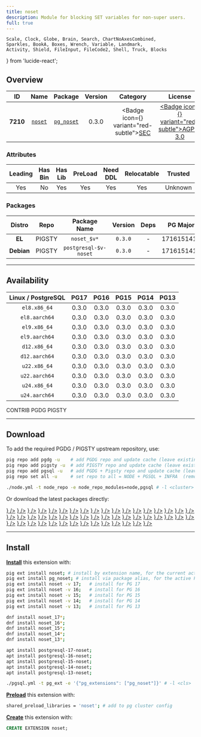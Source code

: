 ```yaml
---
title: noset
description: Module for blocking SET variables for non-super users.
full: true
---
```


    Scale, Clock, Globe, Brain, Search, ChartNoAxesCombined,
    Sparkles, BookA, Boxes, Wrench, Variable, Landmark,
    Activity, Shield, FileInput, FileCode2, Shell, Truck, Blocks
} from 'lucide-react';

## Overview

| <TooltipIconButton tooltip="Extension unique identifier" side="top">ID</TooltipIconButton> | <TooltipIconButton tooltip="Extension name" side="top">Name</TooltipIconButton> | <TooltipIconButton tooltip="Package name for installation" side="top">Package</TooltipIconButton> | <TooltipIconButton tooltip="Latest available extension version" side="top">Version</TooltipIconButton> | <TooltipIconButton tooltip="Extension category" side="top">Category</TooltipIconButton> | <TooltipIconButton tooltip="Open source license" side="top">License</TooltipIconButton> | <TooltipIconButton tooltip="Programming language" side="top">Lang</TooltipIconButton> |
|:--------:|:--------:|:----------:|:--------------:|:---------------------------------------:|:------------------------------------------------------:|:----:|
| **7210** | [`noset`](https://gitlab.com/ongresinc/extensions/noset) | [`pg_noset`](/ext/noset) | 0.3.0 | <Badge icon={<Shield />} variant="red-subtle"><a href="/ext/sec" className="no-underline">SEC</a></Badge> | <a href="/ext/list/license#agpl-30" className="no-underline"><Badge icon={<Scale />} variant="red-subtle">AGPL-3.0</Badge></a> | <a href="/ext/list/lang#c"><Badge icon={<FileCode2 />} variant="blue-subtle">C</Badge></a> |

### Attributes

| <TooltipIconButton tooltip="The Primary Leading extension in the Package" side="top">Leading</TooltipIconButton> | <TooltipIconButton tooltip="Contains binary utils" side="top">Has Bin</TooltipIconButton> | <TooltipIconButton tooltip="Contains .so shared library files" side="top">Has Lib</TooltipIconButton> | <TooltipIconButton tooltip="Requires preloading via shared_preload_libraries" side="top">PreLoad</TooltipIconButton> | <TooltipIconButton tooltip="Requires CREATE EXTENSION DDL command" side="top">Need DDL</TooltipIconButton> | <TooltipIconButton tooltip="Can be installed in any schema" side="top">Relocatable</TooltipIconButton> | <TooltipIconButton tooltip="Can be created by non-superuser" side="top">Trusted</TooltipIconButton> | <TooltipIconButton tooltip="Schemas used by this extension" side="top">Schemas</TooltipIconButton> |
|:-------:|:-------:|:-------:|:-------:|:--------:|:-----------:|:-------:|:-------:|
| Yes | No | Yes | Yes | Yes | Yes | Unknown | - |

### Packages

| <TooltipIconButton tooltip="Linux distribution family, EL or Debian" side="top">Distro</TooltipIconButton> | <TooltipIconButton tooltip="Package repository" side="top">Repo</TooltipIconButton> | <TooltipIconButton tooltip="The RPM/DEB Package Name Pattern (replace $v with real pg major)" side="top">Package Name</TooltipIconButton> | <TooltipIconButton tooltip="Latest package version" side="top">Version</TooltipIconButton> | <TooltipIconButton tooltip="RPM/DEB Package dependencies" side="top">Deps</TooltipIconButton> | <TooltipIconButton tooltip="Available in these PostgreSQL Major Versions" side="top">PG Major</TooltipIconButton> |
|:----------:|:--------:|:------------------------:|:-----------:|:------------:|:------------------:|
|   **EL**   | <Badge variant="amber-subtle"><span className="font-bold">PIGSTY</span></Badge> | `noset_$v*` | `0.3.0` | - | <Badge variant="green-subtle">17</Badge><Badge variant="green-subtle">16</Badge><Badge variant="green-subtle">15</Badge><Badge variant="green-subtle">14</Badge><Badge variant="green-subtle">13</Badge> |
| **Debian** | <Badge variant="amber-subtle"><span className="font-bold">PIGSTY</span></Badge> | `postgresql-$v-noset` | `0.3.0` | - | <Badge variant="green-subtle">17</Badge><Badge variant="green-subtle">16</Badge><Badge variant="green-subtle">15</Badge><Badge variant="green-subtle">14</Badge><Badge variant="green-subtle">13</Badge> |



------

## Availability

| <TooltipIconButton tooltip="Linux Distro Arch / PostgreSQL Major Version" side="top">Linux / PostgreSQL </TooltipIconButton> | **PG17** | **PG16** | **PG15** | **PG14** | **PG13** |
|:-----:|:-----:|:-----:|:-----:|:-----:|:-----:|
| `el8.x86_64` | <Badge variant="amber-subtle">0.3.0</Badge> | <Badge variant="amber-subtle">0.3.0</Badge> | <Badge variant="amber-subtle">0.3.0</Badge> | <Badge variant="amber-subtle">0.3.0</Badge> | <Badge variant="amber-subtle">0.3.0</Badge> |
| `el8.aarch64` | <Badge variant="amber-subtle">0.3.0</Badge> | <Badge variant="amber-subtle">0.3.0</Badge> | <Badge variant="amber-subtle">0.3.0</Badge> | <Badge variant="amber-subtle">0.3.0</Badge> | <Badge variant="amber-subtle">0.3.0</Badge> |
| `el9.x86_64` | <Badge variant="amber-subtle">0.3.0</Badge> | <Badge variant="amber-subtle">0.3.0</Badge> | <Badge variant="amber-subtle">0.3.0</Badge> | <Badge variant="amber-subtle">0.3.0</Badge> | <Badge variant="amber-subtle">0.3.0</Badge> |
| `el9.aarch64` | <Badge variant="amber-subtle">0.3.0</Badge> | <Badge variant="amber-subtle">0.3.0</Badge> | <Badge variant="amber-subtle">0.3.0</Badge> | <Badge variant="amber-subtle">0.3.0</Badge> | <Badge variant="amber-subtle">0.3.0</Badge> |
| `d12.x86_64` | <Badge variant="amber-subtle">0.3.0</Badge> | <Badge variant="amber-subtle">0.3.0</Badge> | <Badge variant="amber-subtle">0.3.0</Badge> | <Badge variant="amber-subtle">0.3.0</Badge> | <Badge variant="amber-subtle">0.3.0</Badge> |
| `d12.aarch64` | <Badge variant="amber-subtle">0.3.0</Badge> | <Badge variant="amber-subtle">0.3.0</Badge> | <Badge variant="amber-subtle">0.3.0</Badge> | <Badge variant="amber-subtle">0.3.0</Badge> | <Badge variant="amber-subtle">0.3.0</Badge> |
| `u22.x86_64` | <Badge variant="amber-subtle">0.3.0</Badge> | <Badge variant="amber-subtle">0.3.0</Badge> | <Badge variant="amber-subtle">0.3.0</Badge> | <Badge variant="amber-subtle">0.3.0</Badge> | <Badge variant="amber-subtle">0.3.0</Badge> |
| `u22.aarch64` | <Badge variant="amber-subtle">0.3.0</Badge> | <Badge variant="amber-subtle">0.3.0</Badge> | <Badge variant="amber-subtle">0.3.0</Badge> | <Badge variant="amber-subtle">0.3.0</Badge> | <Badge variant="amber-subtle">0.3.0</Badge> |
| `u24.x86_64` | <Badge variant="amber-subtle">0.3.0</Badge> | <Badge variant="amber-subtle">0.3.0</Badge> | <Badge variant="amber-subtle">0.3.0</Badge> | <Badge variant="amber-subtle">0.3.0</Badge> | <Badge variant="amber-subtle">0.3.0</Badge> |
| `u24.aarch64` | <Badge variant="amber-subtle">0.3.0</Badge> | <Badge variant="amber-subtle">0.3.0</Badge> | <Badge variant="amber-subtle">0.3.0</Badge> | <Badge variant="amber-subtle">0.3.0</Badge> | <Badge variant="amber-subtle">0.3.0</Badge> |

<Badge variant="green-subtle"><span className="font-black">CONTRIB</span></Badge> <Badge variant="blue-subtle"><span className="font-black">PGDG</span></Badge> <Badge variant="amber-subtle"><span className="font-black">PIGSTY</span></Badge>

------

## Download

To add the required PGDG / PIGSTY upstream repository, use:

```bash tab="pig"
pig repo add pgdg -u    # add PGDG repo and update cache (leave existing repos)
pig repo add pigsty -u  # add PIGSTY repo and update cache (leave existing repos)
pig repo add pgsql -u   # add PGDG + Pigsty repo and update cache (leave existing repos)
pig repo set all -u     # set repo to all = NODE + PGSQL + INFRA  (remove existing repos)
```
```bash tab="pigsty"
./node.yml -t node_repo -e node_repo_modules=node,pgsql # -l <cluster>
```

Or download the latest packages directly:

<Files>
    <Folder name="el8.x86_64">
        <a href="https://repo.pigsty.io/yum/pgsql/el8.x86_64/noset_17-0.3.0-1PIGSTY.el8.x86_64.rpm"><File name="noset_17-0.3.0-1PIGSTY.el8.x86_64.rpm" icon={<Package className="text-emerald-500" />} /></a>
        <a href="https://repo.pigsty.io/yum/pgsql/el8.x86_64/noset_16-0.3.0-1PIGSTY.el8.x86_64.rpm"><File name="noset_16-0.3.0-1PIGSTY.el8.x86_64.rpm" icon={<Package className="text-emerald-500" />} /></a>
        <a href="https://repo.pigsty.io/yum/pgsql/el8.x86_64/noset_15-0.3.0-1PIGSTY.el8.x86_64.rpm"><File name="noset_15-0.3.0-1PIGSTY.el8.x86_64.rpm" icon={<Package className="text-emerald-500" />} /></a>
        <a href="https://repo.pigsty.io/yum/pgsql/el8.x86_64/noset_14-0.3.0-1PIGSTY.el8.x86_64.rpm"><File name="noset_14-0.3.0-1PIGSTY.el8.x86_64.rpm" icon={<Package className="text-emerald-500" />} /></a>
        <a href="https://repo.pigsty.io/yum/pgsql/el8.x86_64/noset_13-0.3.0-1PIGSTY.el8.x86_64.rpm"><File name="noset_13-0.3.0-1PIGSTY.el8.x86_64.rpm" icon={<Package className="text-emerald-500" />} /></a>
    </Folder>
    <Folder name="el8.aarch64">
        <a href="https://repo.pigsty.io/yum/pgsql/el8.aarch64/noset_17-0.3.0-1PIGSTY.el8.aarch64.rpm"><File name="noset_17-0.3.0-1PIGSTY.el8.aarch64.rpm" icon={<Package className="text-orange-500" />} /></a>
        <a href="https://repo.pigsty.io/yum/pgsql/el8.aarch64/noset_16-0.3.0-1PIGSTY.el8.aarch64.rpm"><File name="noset_16-0.3.0-1PIGSTY.el8.aarch64.rpm" icon={<Package className="text-orange-500" />} /></a>
        <a href="https://repo.pigsty.io/yum/pgsql/el8.aarch64/noset_15-0.3.0-1PIGSTY.el8.aarch64.rpm"><File name="noset_15-0.3.0-1PIGSTY.el8.aarch64.rpm" icon={<Package className="text-orange-500" />} /></a>
        <a href="https://repo.pigsty.io/yum/pgsql/el8.aarch64/noset_14-0.3.0-1PIGSTY.el8.aarch64.rpm"><File name="noset_14-0.3.0-1PIGSTY.el8.aarch64.rpm" icon={<Package className="text-orange-500" />} /></a>
        <a href="https://repo.pigsty.io/yum/pgsql/el8.aarch64/noset_13-0.3.0-1PIGSTY.el8.aarch64.rpm"><File name="noset_13-0.3.0-1PIGSTY.el8.aarch64.rpm" icon={<Package className="text-orange-500" />} /></a>
    </Folder>
    <Folder name="el9.x86_64">
        <a href="https://repo.pigsty.io/yum/pgsql/el9.x86_64/noset_17-0.3.0-1PIGSTY.el9.x86_64.rpm"><File name="noset_17-0.3.0-1PIGSTY.el9.x86_64.rpm" icon={<Package className="text-emerald-500" />} /></a>
        <a href="https://repo.pigsty.io/yum/pgsql/el9.x86_64/noset_16-0.3.0-1PIGSTY.el9.x86_64.rpm"><File name="noset_16-0.3.0-1PIGSTY.el9.x86_64.rpm" icon={<Package className="text-emerald-500" />} /></a>
        <a href="https://repo.pigsty.io/yum/pgsql/el9.x86_64/noset_15-0.3.0-1PIGSTY.el9.x86_64.rpm"><File name="noset_15-0.3.0-1PIGSTY.el9.x86_64.rpm" icon={<Package className="text-emerald-500" />} /></a>
        <a href="https://repo.pigsty.io/yum/pgsql/el9.x86_64/noset_14-0.3.0-1PIGSTY.el9.x86_64.rpm"><File name="noset_14-0.3.0-1PIGSTY.el9.x86_64.rpm" icon={<Package className="text-emerald-500" />} /></a>
        <a href="https://repo.pigsty.io/yum/pgsql/el9.x86_64/noset_13-0.3.0-1PIGSTY.el9.x86_64.rpm"><File name="noset_13-0.3.0-1PIGSTY.el9.x86_64.rpm" icon={<Package className="text-emerald-500" />} /></a>
    </Folder>
    <Folder name="el9.aarch64">
        <a href="https://repo.pigsty.io/yum/pgsql/el9.aarch64/noset_17-0.3.0-1PIGSTY.el9.aarch64.rpm"><File name="noset_17-0.3.0-1PIGSTY.el9.aarch64.rpm" icon={<Package className="text-orange-500" />} /></a>
        <a href="https://repo.pigsty.io/yum/pgsql/el9.aarch64/noset_16-0.3.0-1PIGSTY.el9.aarch64.rpm"><File name="noset_16-0.3.0-1PIGSTY.el9.aarch64.rpm" icon={<Package className="text-orange-500" />} /></a>
        <a href="https://repo.pigsty.io/yum/pgsql/el9.aarch64/noset_15-0.3.0-1PIGSTY.el9.aarch64.rpm"><File name="noset_15-0.3.0-1PIGSTY.el9.aarch64.rpm" icon={<Package className="text-orange-500" />} /></a>
        <a href="https://repo.pigsty.io/yum/pgsql/el9.aarch64/noset_14-0.3.0-1PIGSTY.el9.aarch64.rpm"><File name="noset_14-0.3.0-1PIGSTY.el9.aarch64.rpm" icon={<Package className="text-orange-500" />} /></a>
        <a href="https://repo.pigsty.io/yum/pgsql/el9.aarch64/noset_13-0.3.0-1PIGSTY.el9.aarch64.rpm"><File name="noset_13-0.3.0-1PIGSTY.el9.aarch64.rpm" icon={<Package className="text-orange-500" />} /></a>
    </Folder>
    <Folder name="d12.x86_64">
        <a href="https://repo.pigsty.io/apt/pgsql/bookworm/pool/main/n/noset/postgresql-17-noset_0.3.0-1PIGSTY~bookworm_amd64.deb"><File name="postgresql-17-noset_0.3.0-1PIGSTY~bookworm_amd64.deb" icon={<Box className="text-emerald-500" />} /></a>
        <a href="https://repo.pigsty.io/apt/pgsql/bookworm/pool/main/n/noset/postgresql-16-noset_0.3.0-1PIGSTY~bookworm_amd64.deb"><File name="postgresql-16-noset_0.3.0-1PIGSTY~bookworm_amd64.deb" icon={<Box className="text-emerald-500" />} /></a>
        <a href="https://repo.pigsty.io/apt/pgsql/bookworm/pool/main/n/noset/postgresql-15-noset_0.3.0-1PIGSTY~bookworm_amd64.deb"><File name="postgresql-15-noset_0.3.0-1PIGSTY~bookworm_amd64.deb" icon={<Box className="text-emerald-500" />} /></a>
        <a href="https://repo.pigsty.io/apt/pgsql/bookworm/pool/main/n/noset/postgresql-14-noset_0.3.0-1PIGSTY~bookworm_amd64.deb"><File name="postgresql-14-noset_0.3.0-1PIGSTY~bookworm_amd64.deb" icon={<Box className="text-emerald-500" />} /></a>
        <a href="https://repo.pigsty.io/apt/pgsql/bookworm/pool/main/n/noset/postgresql-13-noset_0.3.0-1PIGSTY~bookworm_amd64.deb"><File name="postgresql-13-noset_0.3.0-1PIGSTY~bookworm_amd64.deb" icon={<Box className="text-emerald-500" />} /></a>
    </Folder>
    <Folder name="d12.aarch64">
        <a href="https://repo.pigsty.io/apt/pgsql/bookworm/pool/main/n/noset/postgresql-17-noset_0.3.0-1PIGSTY~bookworm_arm64.deb"><File name="postgresql-17-noset_0.3.0-1PIGSTY~bookworm_arm64.deb" icon={<Box className="text-orange-500" />} /></a>
        <a href="https://repo.pigsty.io/apt/pgsql/bookworm/pool/main/n/noset/postgresql-16-noset_0.3.0-1PIGSTY~bookworm_arm64.deb"><File name="postgresql-16-noset_0.3.0-1PIGSTY~bookworm_arm64.deb" icon={<Box className="text-orange-500" />} /></a>
        <a href="https://repo.pigsty.io/apt/pgsql/bookworm/pool/main/n/noset/postgresql-15-noset_0.3.0-1PIGSTY~bookworm_arm64.deb"><File name="postgresql-15-noset_0.3.0-1PIGSTY~bookworm_arm64.deb" icon={<Box className="text-orange-500" />} /></a>
        <a href="https://repo.pigsty.io/apt/pgsql/bookworm/pool/main/n/noset/postgresql-14-noset_0.3.0-1PIGSTY~bookworm_arm64.deb"><File name="postgresql-14-noset_0.3.0-1PIGSTY~bookworm_arm64.deb" icon={<Box className="text-orange-500" />} /></a>
        <a href="https://repo.pigsty.io/apt/pgsql/bookworm/pool/main/n/noset/postgresql-13-noset_0.3.0-1PIGSTY~bookworm_arm64.deb"><File name="postgresql-13-noset_0.3.0-1PIGSTY~bookworm_arm64.deb" icon={<Box className="text-orange-500" />} /></a>
    </Folder>
    <Folder name="u22.x86_64">
        <a href="https://repo.pigsty.io/apt/pgsql/jammy/pool/main/n/noset/postgresql-17-noset_0.3.0-1PIGSTY~jammy_amd64.deb"><File name="postgresql-17-noset_0.3.0-1PIGSTY~jammy_amd64.deb" icon={<Box className="text-emerald-500" />} /></a>
        <a href="https://repo.pigsty.io/apt/pgsql/jammy/pool/main/n/noset/postgresql-16-noset_0.3.0-1PIGSTY~jammy_amd64.deb"><File name="postgresql-16-noset_0.3.0-1PIGSTY~jammy_amd64.deb" icon={<Box className="text-emerald-500" />} /></a>
        <a href="https://repo.pigsty.io/apt/pgsql/jammy/pool/main/n/noset/postgresql-15-noset_0.3.0-1PIGSTY~jammy_amd64.deb"><File name="postgresql-15-noset_0.3.0-1PIGSTY~jammy_amd64.deb" icon={<Box className="text-emerald-500" />} /></a>
        <a href="https://repo.pigsty.io/apt/pgsql/jammy/pool/main/n/noset/postgresql-14-noset_0.3.0-1PIGSTY~jammy_amd64.deb"><File name="postgresql-14-noset_0.3.0-1PIGSTY~jammy_amd64.deb" icon={<Box className="text-emerald-500" />} /></a>
        <a href="https://repo.pigsty.io/apt/pgsql/jammy/pool/main/n/noset/postgresql-13-noset_0.3.0-1PIGSTY~jammy_amd64.deb"><File name="postgresql-13-noset_0.3.0-1PIGSTY~jammy_amd64.deb" icon={<Box className="text-emerald-500" />} /></a>
    </Folder>
    <Folder name="u22.aarch64">
        <a href="https://repo.pigsty.io/apt/pgsql/jammy/pool/main/n/noset/postgresql-17-noset_0.3.0-1PIGSTY~jammy_arm64.deb"><File name="postgresql-17-noset_0.3.0-1PIGSTY~jammy_arm64.deb" icon={<Box className="text-orange-500" />} /></a>
        <a href="https://repo.pigsty.io/apt/pgsql/jammy/pool/main/n/noset/postgresql-16-noset_0.3.0-1PIGSTY~jammy_arm64.deb"><File name="postgresql-16-noset_0.3.0-1PIGSTY~jammy_arm64.deb" icon={<Box className="text-orange-500" />} /></a>
        <a href="https://repo.pigsty.io/apt/pgsql/jammy/pool/main/n/noset/postgresql-15-noset_0.3.0-1PIGSTY~jammy_arm64.deb"><File name="postgresql-15-noset_0.3.0-1PIGSTY~jammy_arm64.deb" icon={<Box className="text-orange-500" />} /></a>
        <a href="https://repo.pigsty.io/apt/pgsql/jammy/pool/main/n/noset/postgresql-14-noset_0.3.0-1PIGSTY~jammy_arm64.deb"><File name="postgresql-14-noset_0.3.0-1PIGSTY~jammy_arm64.deb" icon={<Box className="text-orange-500" />} /></a>
        <a href="https://repo.pigsty.io/apt/pgsql/jammy/pool/main/n/noset/postgresql-13-noset_0.3.0-1PIGSTY~jammy_arm64.deb"><File name="postgresql-13-noset_0.3.0-1PIGSTY~jammy_arm64.deb" icon={<Box className="text-orange-500" />} /></a>
    </Folder>
    <Folder name="u24.x86_64">
        <a href="https://repo.pigsty.io/apt/pgsql/noble/pool/main/n/noset/postgresql-17-noset_0.3.0-1PIGSTY~noble_amd64.deb"><File name="postgresql-17-noset_0.3.0-1PIGSTY~noble_amd64.deb" icon={<Box className="text-emerald-500" />} /></a>
        <a href="https://repo.pigsty.io/apt/pgsql/noble/pool/main/n/noset/postgresql-16-noset_0.3.0-1PIGSTY~noble_amd64.deb"><File name="postgresql-16-noset_0.3.0-1PIGSTY~noble_amd64.deb" icon={<Box className="text-emerald-500" />} /></a>
        <a href="https://repo.pigsty.io/apt/pgsql/noble/pool/main/n/noset/postgresql-15-noset_0.3.0-1PIGSTY~noble_amd64.deb"><File name="postgresql-15-noset_0.3.0-1PIGSTY~noble_amd64.deb" icon={<Box className="text-emerald-500" />} /></a>
        <a href="https://repo.pigsty.io/apt/pgsql/noble/pool/main/n/noset/postgresql-14-noset_0.3.0-1PIGSTY~noble_amd64.deb"><File name="postgresql-14-noset_0.3.0-1PIGSTY~noble_amd64.deb" icon={<Box className="text-emerald-500" />} /></a>
        <a href="https://repo.pigsty.io/apt/pgsql/noble/pool/main/n/noset/postgresql-13-noset_0.3.0-1PIGSTY~noble_amd64.deb"><File name="postgresql-13-noset_0.3.0-1PIGSTY~noble_amd64.deb" icon={<Box className="text-emerald-500" />} /></a>
    </Folder>
    <Folder name="u24.aarch64">
        <a href="https://repo.pigsty.io/apt/pgsql/noble/pool/main/n/noset/postgresql-17-noset_0.3.0-1PIGSTY~noble_arm64.deb"><File name="postgresql-17-noset_0.3.0-1PIGSTY~noble_arm64.deb" icon={<Box className="text-orange-500" />} /></a>
        <a href="https://repo.pigsty.io/apt/pgsql/noble/pool/main/n/noset/postgresql-16-noset_0.3.0-1PIGSTY~noble_arm64.deb"><File name="postgresql-16-noset_0.3.0-1PIGSTY~noble_arm64.deb" icon={<Box className="text-orange-500" />} /></a>
        <a href="https://repo.pigsty.io/apt/pgsql/noble/pool/main/n/noset/postgresql-15-noset_0.3.0-1PIGSTY~noble_arm64.deb"><File name="postgresql-15-noset_0.3.0-1PIGSTY~noble_arm64.deb" icon={<Box className="text-orange-500" />} /></a>
        <a href="https://repo.pigsty.io/apt/pgsql/noble/pool/main/n/noset/postgresql-14-noset_0.3.0-1PIGSTY~noble_arm64.deb"><File name="postgresql-14-noset_0.3.0-1PIGSTY~noble_arm64.deb" icon={<Box className="text-orange-500" />} /></a>
        <a href="https://repo.pigsty.io/apt/pgsql/noble/pool/main/n/noset/postgresql-13-noset_0.3.0-1PIGSTY~noble_arm64.deb"><File name="postgresql-13-noset_0.3.0-1PIGSTY~noble_arm64.deb" icon={<Box className="text-orange-500" />} /></a>
    </Folder>
</Files>

------

## Install

[**Install**](/docs/pgsql/extension/install) this extension with:

```bash tab="pig"
pig ext install noset; # install by extension name, for the current active PG version
pig ext install pg_noset; # install via package alias, for the active PG version
pig ext install noset -v 17;   # install for PG 17
pig ext install noset -v 16;   # install for PG 16
pig ext install noset -v 15;   # install for PG 15
pig ext install noset -v 14;   # install for PG 14
pig ext install noset -v 13;   # install for PG 13
```
```bash tab="yum" 
dnf install noset_17*;
dnf install noset_16*;
dnf install noset_15*;
dnf install noset_14*;
dnf install noset_13*;
```
```bash tab="apt" 
apt install postgresql-17-noset;
apt install postgresql-16-noset;
apt install postgresql-15-noset;
apt install postgresql-14-noset;
apt install postgresql-13-noset;
```
```bash tab="ansible"
./pgsql.yml -t pg_ext -e '{"pg_extensions": ["pg_noset"]}' # -l <cls>
```

[**Preload**](/docs/pgsql/extension/load) this extension with:

```bash
shared_preload_libraries = 'noset'; # add to pg cluster config
```

[**Create**](/docs/pgsql/extension/create) this extension with:

```sql
CREATE EXTENSION noset;
```



